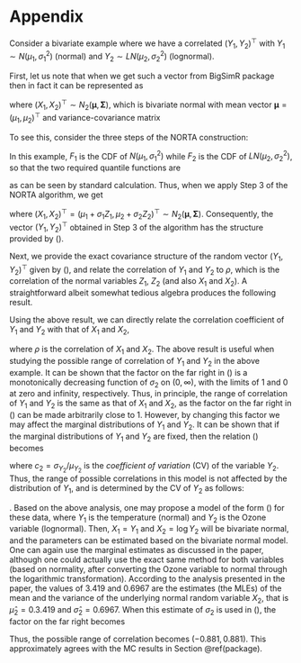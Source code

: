 # Appendix {.unnumbered #appendix}


\noindent Consider a bivariate example where we have a correlated $(Y_1, Y_2)^\top$ with $Y_1\sim N(\mu_1, \sigma_1^2)$ (normal) and $Y_2\sim LN(\mu_2, \sigma_2^2)$ (lognormal). 


\vspace{0.1in}


\noindent First, let us note that when we get such a vector from BigSimR package then in fact it can be represented as 


\begin{equation}
\label{kram1}
(Y_1, Y_2)^\top \stackrel{d}{=} \left(X_1, e^{X_2}\right)^\top
\end{equation}


where $(X_1, X_2)^\top \sim N_2(\boldsymbol \mu, \boldsymbol \Sigma)$, which is bivariate normal with mean vector $\boldsymbol \mu = (\mu_1, \mu_2)^\top$ and variance-covariance matrix 


\begin{equation}
\label{kram2}
\boldsymbol \Sigma = 
\left[
\begin{array}{cc}
\sigma_1^2 & \rho \sigma_1\sigma_2\\
\rho \sigma_1\sigma_2 & \sigma_2^2
\end{array}
\right].
\end{equation}


To see this, consider the three steps of the NORTA construction:


\begin{enumerate}

\item Generate $(Z_1, Z_2)^\top \sim N_2(\boldsymbol 0, \boldsymbol R)$, where 

\begin{equation}
\label{kram3}
\boldsymbol R = 
\left[
\begin{array}{cc}
1 & \rho \\
\rho & 1
\end{array}
\right].
\end{equation}


\item Transform $(Z_1, Z_2)^\top$ to $(U_1, U_2)^\top$ viz. $U_i =\Phi(Z_i)$,  $i=1,2$, where $\Phi(\cdot)$ is the standard normal CDF. 

\item Return $(Y_1, Y_2)^\top$, where $Y_i=F_i^{-1}(U_i)$, $i=1,2$, where $F_i(\cdot)$ is the CDF of $Y_i$ and $F_i^{-1}(\cdot)$ is its inverse (the quantile function). 

\end{enumerate}


In this example, $F_1$ is the CDF of $N(\mu_1, \sigma_1^2)$ while $F_2$ is the CDF of $LN(\mu_2, \sigma_2^2)$, so that the two required quantile functions are 


\begin{equation}
\label{kram4}
F_1^{-1}(u) = \mu_1+\sigma_1 \Phi^{-1}(u)\,\,\, \mbox{and} \,\,\, F_2^{-1}(u) = e^{\mu_2+\sigma_2 \Phi^{-1}(u)}, 
\end{equation}


as can be seen by standard calculation. Thus, when we apply Step 3 of the NORTA algorithm, we get 


\begin{equation}
\label{kram5}
F_1^{-1}(U_1) = \mu_1+\sigma_1 \Phi^{-1}(\Phi(Z_1)) =  \mu_1+\sigma_1 Z_1 \,\,\, \mbox{and} \,\,\, F_2^{-1}(U_2) = e^{\mu_2+\sigma_2 \Phi^{-1}(\Phi(Z_2))} = e^{\mu_2+\sigma_2 Z_2}, 
\end{equation}


where $(X_1, X_2)^\top =  (\mu_1+\sigma_1 Z_1, \mu_2+\sigma_2 Z_2)^\top \sim N_2(\boldsymbol \mu, \boldsymbol \Sigma)$. Consequently, the vector $(Y_1, Y_2)^\top$ obtained in Step 3 of the algorithm has the structure provided by (\ref{kram1}). 


\vspace{0.1in}


\noindent Next, we provide the exact covariance structure of the random vector $(Y_1, Y_2)^\top$ given by (\ref{kram1}), and relate the correlation of $Y_1$ and $Y_2$ to $\rho$, which is the correlation of the normal variables $Z_1$, $Z_2$ (and also $X_1$ and $X_2$). A straightforward albeit somewhat tedious algebra produces the following result. 


\begin{lemma}
Let ${\bf Y} = (Y_1, Y_2)^\top$ admit the stochastic representation (\ref{kram1}), where ${\bf X} = (X_1, X_2)^\top \sim N_2(\boldsymbol \mu, \boldsymbol \Sigma)$ with $\boldsymbol \mu$ and $\boldsymbol \Sigma$ as above. Then the mean vector and the variance-covariance matrix of ${\bf Y}$ are given by 

\begin{equation}
\label{kram6}
\boldsymbol \mu_{{\bf Y}} = \left(\mu_1, e^{\mu_2+\sigma_2^2/2}\right)^\top
\end{equation}

and 

\begin{equation}
\label{kram7}
\boldsymbol \Sigma = 
\left[
\begin{array}{cc}
\sigma_1^2 & \rho \sigma_1\sigma_2  e^{\mu_2+\sigma_2^2/2}  \\
\rho \sigma_1\sigma_2 e^{\mu_2+\sigma_2^2/2} & \left[ e^{\mu_2+\sigma_2^2/2}\right]^2 \left[e^{\sigma_2^2} -1 \right],
\end{array}
\right].
\end{equation}

respectively. 
\end{lemma}


\begin{proof}
The values of the means and the variances are obtained immediately from normal marginal distribution of $Y_1$ and lognormal marginal distribution of $Y_2$. It remains to establish the covariance of $Y_1$ and $Y_2$, 

\begin{equation}
\label{covy1y2}
\mbox{Cov}(Y_1, Y_2) = \mathbb E(Y_1 Y_2) - \mathbb E(Y_1)\mathbb E(Y_2), 
\end{equation}

and in particular the first expectation on the right-hand-side above. By using the tower property of expectations, the latter expectation can be expressed as 

\begin{equation}
\label{kre1}
\mathbb E(Y_1 Y_2)  =  \mathbb E\left(X_1 e^{X_2}\right)  =  \mathbb E \left\{ \mathbb E \left(X_1 e^{X_2} | X_1 \right) \right\} = \mathbb E \left\{ X_1 \mathbb E \left(e^{X_2} | X_1 \right) \right\}.
\end{equation}

Further, by using the fact that the conditional distribution of $X_2$ given $X_1=x_1$ is normal with mean $\mathbb E(X_2|X_1=x_1) = \mu_2+\rho\sigma_2(x_1-\mu_1)/\sigma_1$ and variance $\sigma_2^2(1-\rho^2)$, one can relate the inner expectation on the far right in (\ref{kre1}) to the moment generating function $M(t)$ of this conditional distribution evaluated at $t=1$, leading to 

\begin{equation}
\label{kre2}
E \left(e^{X_2} | X_1 \right) = e^{ \mu_2+\rho\sigma_2(x_1-\mu_1)/\sigma_1 + \sigma_2^2(1-\rho^2)/2},
\end{equation}

so that 

\begin{equation}
\label{kre3}
\mathbb E(Y_1 Y_2)  =  e^{ \mu_2+ \frac{1}{2} \sigma_2^2(1-\rho^2)} \mathbb E \left\{ X_1 e^{ \rho\frac{\sigma_2}{\sigma_1} (X_1-\mu_1)} \right\}.
\end{equation}

Since $X_1$ is normal with mean $\mu_1$ and variance $\sigma_1^2$, the expectation in (\ref{kre3}) becomes 

\begin{equation}
\label{kre4}
\mathbb E \left\{ X_1 e^{ \rho\frac{\sigma_2}{\sigma_1} (X_1-\mu_1)} \right\} = \int_{-\infty}^\infty x_1 e^{ \rho\frac{\sigma_2}{\sigma_1} (x_1-\mu_1)} \frac{1}{\sqrt{2\pi}\sigma_1} e^{-\frac{1}{2\sigma_1^2}(x_1-\mu_1)^2}.
\end{equation}

Upon substituting $u=x_1-\mu_1$, followed by some algebra, we arrive at 

\begin{equation}
\label{kre5}
\mathbb E \left\{ X_1 e^{ \rho\frac{\sigma_2}{\sigma_1} (X_1-\mu_1)} \right\} = e^{\frac{1}{2}\sigma_2^2\rho^2} \int_{-\infty}^\infty (u+\mu_1)  \frac{1}{\sqrt{2\pi}\sigma_1} e^{-\frac{1}{2\sigma_1^2}(u-\rho\sigma_1\sigma_2)^2}.
\end{equation}

Since the integral in (\ref{kre5}) is the expectation $\mathbb E(X+\mu_1)$, where $X$ is normal with mean $\rho\sigma_1\sigma_2$ and variance $\sigma_1^2$, we conclude that 

\begin{equation}
\label{kre6}
\mathbb E \left\{ X_1 e^{ \rho\frac{\sigma_2}{\sigma_1} (X_1-\mu_1)} \right\} = e^{\frac{1}{2}\sigma_2^2\rho^2} (\rho\sigma_1\sigma_2 +\mu_1),
\end{equation}

which, in view of (\ref{kre3}), leads to 

\begin{equation}
\label{kre7}
\mathbb E (Y_1Y_2) = e^{\mu_2 + \frac{1}{2}\sigma_2^2} (\rho\sigma_1\sigma_2 +\mu_1).
\end{equation}

Finally, (\ref{covy1y2}), along with the expressions for the means of $Y_1$ and $Y_2$, produce the covariance of $Y_1$ and $Y_2$:

\begin{equation}
\label{kre8}
\mbox{Cov}(Y_1, Y_2) = e^{\mu_2 + \frac{1}{2}\sigma_2^2} (\rho\sigma_1\sigma_2 +\mu_1) - \mu_1 e^{\mu_2 + \frac{1}{2}\sigma_2^2} = \rho\sigma_1\sigma_2 e^{\mu_2 + \frac{1}{2}\sigma_2^2}.
\end{equation}

This concludes the proof
\end{proof}


Using the above result, we can directly relate the correlation coefficient of $Y_1$ and $Y_2$ with that of $X_1$ and $X_2$, 


\begin{equation}
\label{kram8}
\rho_{Y_1, Y_2} = \rho \frac{\sigma_2}{\sqrt{e^{\sigma_2^2} -1}},
\end{equation}


where $\rho$ is the correlation of $X_1$ and $X_2$. The above result is useful when studying the possible range of correlation of $Y_1$ and $Y_2$ in the above example. It can be shown that the factor on the far right in (\ref{kram8}) is a monotonically decreasing function of $\sigma_2$ on $(0,\infty)$, with the limits of 1 and 0 at zero and infinity, respectively. Thus, in principle, the range of correlation of $Y_1$ and $Y_2$ is the same as that of $X_1$ and $X_2$, as the factor on the far right in (\ref{kram8}) can be made arbitrarily close to 1. However, by changing this factor we may affect the marginal distributions of $Y_1$ and $Y_2$. It can be shown that if the marginal distributions of $Y_1$ and $Y_2$ are fixed, then the relation (\ref{kram8}) becomes 


\begin{equation}
\label{kram9}
\rho_{Y_1, Y_2} = \rho \sqrt{\frac{\log(1+c_2^2)}{c_2^2}},
\end{equation}


where $c_2=\sigma_{Y_2}/\mu_{Y_2}$ is the *coefficient of variation* (CV) of the variable $Y_2$. Thus, the range of possible correlations in this model is not affected by the distribution of $Y_1$, and is determined by the CV of $Y_2$ as follows:


\begin{equation}
\label{kram10}
- \sqrt{\frac{\log(1+c_2^2)}{c_2^2}} \leq \rho_{Y_1, Y_2} \leq \sqrt{\frac{\log(1+c_2^2)}{c_2^2}}. 
\end{equation}

 
 \vspace{0.1in}
 
 
 \noindent {\bf Further notes on the basic example in Section 4.1}. Based on the above analysis, one may propose a model of the form (\ref{kram1}) for these data, where $Y_1$ is the temperature (normal) and $Y_2$ is the Ozone variable (lognormal). Then, $X_1=Y_1$ and $X_2=\log Y_2$ will be bivariate normal, and the parameters can be estimated  based on the bivariate normal model. One can again use the marginal estimates as discussed in the paper, although one could actually use the exact same method for both variables (based on normality, after converting the Ozone variable to normal through the logarithmic transformation). According to the analysis presented in the paper, the values of 3.419 and 0.6967 are the estimates (the MLEs) of the mean and the variance of the underlying normal random variable $X_2$, that is $\hat{\mu}_2 = 0.3.419$ and $\hat{\sigma}_2=0.6967$. When this estimate of $\sigma_2$ is used in (\ref{kram8}), the factor on the far right becomes 


\begin{equation}
\label{kram11}
\frac{\hat{\sigma}_2}{\sqrt{e^{\hat{\sigma}_2^2} -1}} = 0.881.
\end{equation}


Thus, the possible range of correlation becomes $(-0.881, 0.881)$. This approximately agrees with the MC results in Section \@ref(package).
